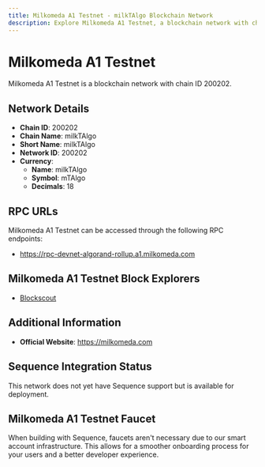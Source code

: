 ```yaml
--- 
title: Milkomeda A1 Testnet - milkTAlgo Blockchain Network
description: Explore Milkomeda A1 Testnet, a blockchain network with chain ID 200202. Learn about its native currency, milkTAlgo, and how to interact with the network.
---
```


# Milkomeda A1 Testnet

Milkomeda A1 Testnet is a blockchain network with chain ID 200202.

## Network Details

- **Chain ID**: 200202
- **Chain Name**: milkTAlgo
- **Short Name**: milkTAlgo
- **Network ID**: 200202
- **Currency**: 
  - **Name**: milkTAlgo
  - **Symbol**: mTAlgo
  - **Decimals**: 18

## RPC URLs

Milkomeda A1 Testnet can be accessed through the following RPC endpoints:

- https://rpc-devnet-algorand-rollup.a1.milkomeda.com

## Milkomeda A1 Testnet Block Explorers

- [Blockscout](https://explorer-devnet-algorand-rollup.a1.milkomeda.com)

## Additional Information

- **Official Website**: https://milkomeda.com

## Sequence Integration Status

This network does not yet have Sequence support but is available for deployment.

## Milkomeda A1 Testnet Faucet

When building with Sequence, faucets aren't necessary due to our smart account infrastructure. This allows for a smoother onboarding process for your users and a better developer experience.
